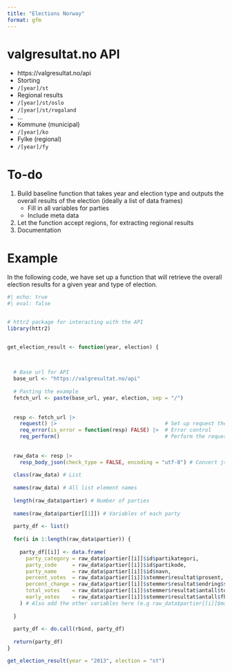 ```yaml
---
title: "Elections Norway"
format: gfm
---
```


# valgresultat.no API



- https://valgresultat.no/api
- Storting
- `/[year]/st`
- Regional results
- `/[year]/st/oslo`
- `/[year]/st/rogaland`
- ...
- Kommune (municipal)
- `/[year]/ko`
- Fylke (regional)
- `/[year]/fy`

# To-do

1. Build baseline function that takes year and election type and outputs the overall results of the election (ideally a list of data frames)
    - Fill in all variables for parties
    - Include meta data
2. Let the function accept regions, for extracting regional results
3. Documentation

# Example

In the following code, we have set up a function that will retrieve the overall election results for a given year and type of election.

```r
#| echo: true
#| eval: false


# httr2 package for interacting with the API
library(httr2)


get_election_result <- function(year, election) {
  

  
  # Base url for API
  base_url <- "https://valgresultat.no/api"
  
  # Pasting the example
  fetch_url <- paste(base_url, year, election, sep = "/")
  
  
  resp <- fetch_url |> 
    request() |>                                   # Set up request the url
    req_error(is_error = function(resp) FALSE) |>  # Error control
    req_perform()                                  # Perform the request
  
  
  raw_data <- resp |> 
    resp_body_json(check_type = FALSE, encoding = "utf-8") # Convert json to R-list
  
  class(raw_data) # List
  
  names(raw_data) # All list element names
  
  length(raw_data$partier) # Number of parties
  
  names(raw_data$partier[[1]]) # Variables of each party
  
  party_df <- list()
  
  for(i in 1:length(raw_data$partier)) {
    
    party_df[[i]] <- data.frame(
      party_category = raw_data$partier[[i]]$id$partikategori,
      party_code     = raw_data$partier[[i]]$id$partikode,
      party_name     = raw_data$partier[[i]]$id$navn,
      percent_votes  = raw_data$partier[[i]]$stemmer$resultat$prosent,
      percent_change = raw_data$partier[[i]]$stemmer$resultat$endring$samme,
      total_votes    = raw_data$partier[[i]]$stemmer$resultat$antall$total,
      early_votes    = raw_data$partier[[i]]$stemmer$resultat$antall$fhs
    ) # Also add the other variables here (e.g raw_data$partier[[i]]$mandater$resultat$antall)
    
  }
  
  party_df <- do.call(rbind, party_df)
  
  return(party_df)
}

get_election_result(year = "2013", election = "st")

```

